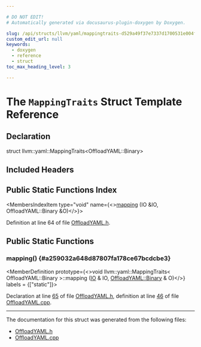 ```yaml
---

# DO NOT EDIT!
# Automatically generated via docusaurus-plugin-doxygen by Doxygen.

slug: /api/structs/llvm/yaml/mappingtraits-d529a49f37e7337d1700531e004f69d5
custom_edit_url: null
keywords:
  - doxygen
  - reference
  - struct
toc_max_heading_level: 3

---
```





# The `MappingTraits` Struct Template Reference

<DoxygenPage pluginConfig={pluginConfig}>



## Declaration

<CodeBlock>struct llvm::yaml::MappingTraits&lt;OffloadYAML::Binary&gt;</CodeBlock>

## Included Headers

<IncludesList>
<IncludesListItem
  filePath="llvm/ObjectYAML/OffloadYAML.h"
  permalink="/docs/api/files/include/include/llvm/include/llvm/objectyaml/offloadyaml-h"
  isLocal="true" />
</IncludesList>

## Public Static Functions Index

<MembersIndex>

<MembersIndexItem
  type="void"
  name={<><a href="#a259032a648d87807fa178ce67bcdcbe3">mapping</a> (IO &amp;IO, OffloadYAML::Binary &amp;O)</>}>
</MembersIndexItem>

</MembersIndex>


Definition at line 64 of file <a href="/docs/api/files/include/include/llvm/include/llvm/objectyaml/offloadyaml-h">OffloadYAML.h</a>.

<SectionDefinition>

## Public Static Functions

### mapping() {#a259032a648d87807fa178ce67bcdcbe3}

<MemberDefinition
  prototype={<>void llvm::yaml::MappingTraits&lt; OffloadYAML::Binary &gt;::mapping (<a href="/docs/api/classes/llvm/yaml/io">IO</a> &amp; IO, <a href="/docs/api/structs/llvm/offloadyaml/binary">OffloadYAML::Binary</a> &amp; O)</>}
  labels = {["static"]}>

Declaration at line <a href="/docs/api/files/include/include/llvm/include/llvm/objectyaml/offloadyaml-h/#l00065">65</a> of file <a href="/docs/api/files/include/include/llvm/include/llvm/objectyaml/offloadyaml-h">OffloadYAML.h</a>, definition at line <a href="/docs/api/files/lib/lib/objectyaml/offloadyaml-cpp/#l00046">46</a> of file <a href="/docs/api/files/lib/lib/objectyaml/offloadyaml-cpp">OffloadYAML.cpp</a>.
</MemberDefinition>

</SectionDefinition>

<hr/>

The documentation for this struct was generated from the following files:

<ul>
<li><a href="/docs/api/files/include/include/llvm/include/llvm/objectyaml/offloadyaml-h">OffloadYAML.h</a></li>
<li><a href="/docs/api/files/lib/lib/objectyaml/offloadyaml-cpp">OffloadYAML.cpp</a></li>
</ul>

</DoxygenPage>
